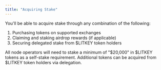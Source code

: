 ```yaml
---
title: "Acquiring Stake"
---
```


You'll be able to acquire stake through any combination of the following: 

1. Purchasing tokens on supported exchanges
2. Claiming and staking airdrop rewards (if applicable)
3. Securing delegated stake from $LITKEY token holders

All node operators will need to stake a minimum of "$20,000" in $LITKEY tokens as a self-stake requirement. Additional tokens can be acquired from $LITKEY token holders via delegation. 